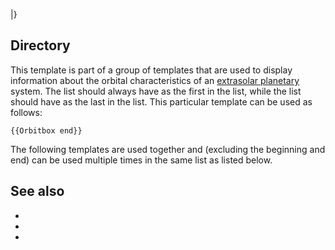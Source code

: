 <noinclude>{{Astro talk}}
{{brClear}}</noinclude>
|}<noinclude>
{{brClear}}

== Directory ==

This template is part of a group of templates that are used to display information about the orbital characteristics of an [[extrasolar planet]]ary system.  The list should always have {{tl|OrbitboxPlanet begin}} as the first in the list, while the list should have {{tl|Orbitbox end}} as the last in the list.  This particular template can be used as follows:

<pre>{{Orbitbox end}}</pre>

The following templates are used together and (excluding the beginning and end) can be used multiple times in the same list as listed below.
{{Orbitboxes}}

== See also ==

* {{tl|OrbitboxPlanet short}}
* {{tl|Planetboxes}}
* {{tl|Starboxes}}

[[Category:天文信息框模板|{{PAGENAME}}]]
</noinclude>
